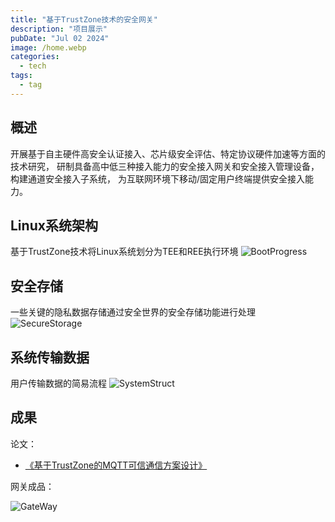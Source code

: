```yaml
---
title: "基于TrustZone技术的安全网关"
description: "项目展示"
pubDate: "Jul 02 2024"
image: /home.webp
categories:
  - tech
tags:
  - tag
---
```

## 概述  
开展基于自主硬件高安全认证接入、芯片级安全评估、特定协议硬件加速等方面的技术研究，
研制具备高中低三种接入能力的安全接入网关和安全接入管理设备，构建通道安全接入子系统，
为互联网环境下移动/固定用户终端提供安全接入能力。  

## Linux系统架构  
基于TrustZone技术将Linux系统划分为TEE和REE执行环境
![BootProgress](/./SecureGateWay/BootProgress.jpg)

## 安全存储  
一些关键的隐私数据存储通过安全世界的安全存储功能进行处理
![SecureStorage](/./SecureGateWay/SecureStorage.jpg)

## 系统传输数据  
用户传输数据的简易流程
![SystemStruct](/./SecureGateWay/SystemStruct.jpg)

## 成果
论文：
- [《基于TrustZone的MQTT可信通信方案设计》](https://link.cnki.net/urlid/10.1910.V.20240819.1330.004)    

网关成品：  

![GateWay](/./SecureGateWay/GateWay.jpg)